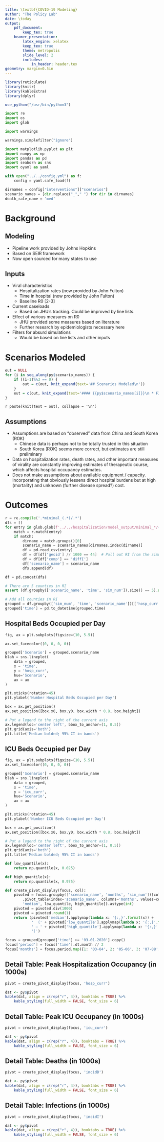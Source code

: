 ```yaml
---
title: \textbf{COVID-19 Modeling}
author: "The Policy Lab"
date: \today
output:
    pdf_document:
        keep_tex: true
    beamer_presentation:
        latex_engine: xelatex
        keep_tex: true
        theme: metropolis
        slide_level: 2
        includes:
            in_header: header.tex
geometry: margin=0.5in
---
```


```r
library(reticulate)
library(knitr)
library(kableExtra)
library(dplyr)

use_python("/usr/bin/python3")
```

```python

import re
import os
import glob

import warnings

warnings.simplefilter("ignore")

import matplotlib.pyplot as plt
import numpy as np
import pandas as pd
import seaborn as sns
import oyaml as yaml

with open("../../config.yml") as f:
    config = yaml.safe_load(f)

dirnames = config["interventions"]["scenarios"]
scenario_names = [dir.replace("_"," ") for dir in dirnames]
death_rate_name = 'med'
```

# Background

## Modeling

* Pipeline work provided by Johns Hopkins
* Based on SEIR framework
* Now open sourced for many states to use

## Inputs

* Viral characteristics
    * Hospitalization rates (now provided by John Fulton)
    * Time in hospital (now provided by John Fulton)
    * Baseline R0 [2-3]
* Current caseloads
    * Based on JHU’s tracking. Could be improved by line lists.
* Effect of various measures on R0
    * JHU provided some measures based on literature
    * Further research by epidemiologists necessary here
* Filters for absurd simulations
    * Would be based on line lists and other inputs

# Scenarios Modeled

```r
out = NULL
for (i in seq_along(py$scenario_names)) {
    if ((i-1)%%3 == 0) {
        out = c(out, knit_expand(text='## Scenarios Modeled\n'))
    }
    out = c(out, knit_expand(text='#### {{py$scenario_names[i]}}\n * FILL_THIS_IN\n'))
}
```

`r paste(knit(text = out), collapse = '\n')`

## Assumptions

* Assumptions are based on “observed” data from China and South Korea (ROK)
    * Chinese data is perhaps not to be totally trusted in this situation
    * South Korea (ROK) seems more correct, but estimates are still preliminary
* Data on hospitalization rates, death rates, and other important measures of virality are constantly improving estimates of therapeutic course, which affects hospital occupancy estimates.
* Does not make assumptions about available equipment / capacity. Incorporating that obviously lessens direct hospital burdens but at high (mortality) and unknown (further disease spread?) cost.


# Outcomes

```python
r = re.compile('.*minimal_(.*)/.*')
dfs = []
for entry in glob.glob(f'../../hospitalization/model_output/minimal_*/{death_rate_name}*csv'):
    match = r.match(entry)
    if match:
        dirname = match.groups()[0]
        scenario_name = scenario_names[dirnames.index(dirname)]
        df = pd.read_csv(entry)
        df = df[df['geoid'] // 1000 == 44]  # Pull out RI from the simulation
        df = df[df['comp'] == 'diffI']
        df['scenario_name'] = scenario_name
        dfs.append(df)

df = pd.concat(dfs)

# There are 5 counties in RI
assert (df.groupby(['scenario_name', 'time', 'sim_num']).size() == 5).all()

# Add all counties in RI
grouped = df.groupby(['sim_num', 'time', 'scenario_name'])[['hosp_curr', 'icu_curr', 'incidD', 'incidH', 'incidI']].sum().reset_index()
grouped['time'] = pd.to_datetime(grouped.time)
```

## Hospital Beds Occupied per Day

```python
fig, ax = plt.subplots(figsize=(10, 5.5))

ax.set_facecolor((0, 0, 0, 0))

grouped['Scenario'] = grouped.scenario_name
blah = sns.lineplot(
    data = grouped,
    x = 'time',
    y = 'hosp_curr',
    hue='Scenario',
    ax = ax
)

plt.xticks(rotation=45)
plt.ylabel('Number Hospital Beds Occupied per Day')

box = ax.get_position()
ax.set_position([box.x0, box.y0, box.width * 0.8, box.height])

# Put a legend to the right of the current axis
ax.legend(loc='center left', bbox_to_anchor=(1, 0.5))
plt.grid(axis='both')
plt.title('Median bolded; 95% CI in bands')
```

## ICU Beds Occupied per Day


```python
fig, ax = plt.subplots(figsize=(10, 5.5))
ax.set_facecolor((0, 0, 0, 0))

grouped['Scenario'] = grouped.scenario_name
blah = sns.lineplot(
    data = grouped,
    x = 'time',
    y = 'icu_curr',
    hue='Scenario',
    ax = ax
)

plt.xticks(rotation=45)
plt.ylabel('Number ICU Beds Occupied per Day')

box = ax.get_position()
ax.set_position([box.x0, box.y0, box.width * 0.8, box.height])

# Put a legend to the right of the current axis
ax.legend(loc='center left', bbox_to_anchor=(1, 0.5))
plt.grid(axis='both')
plt.title('Median bolded; 95% CI in bands')
```

```python
def low_quantile(x):
    return np.quantile(x, 0.025)

def high_quantile(x):
    return np.quantile(x, 0.975)

def create_pivot_display(focus, col):
    pivoted = focus.groupby(['scenario_name', 'months', 'sim_num'])[col].sum().reset_index()\
        .pivot_table(index='scenario_name', columns='months', values=col, aggfunc=[
        'median', low_quantile, high_quantile]).astype(int)
    pivoted = pivoted.div(1000)
    pivoted = pivoted.round(1)
    return (pivoted['median'].applymap(lambda x: '{:,}'.format(x)) +
            '  (' + pivoted['low_quantile'].applymap(lambda x: '{:,}'.format(x)) +
            ' – ' + pivoted['high_quantile'].applymap(lambda x: '{:,}'.format(x)) +
            ')')

focus = grouped[grouped['time'] >= '03-01-2020'].copy()
focus['period'] = focus['time'].dt.month // 2
focus['months'] = focus.period.map({1: '03-04', 2: '05-06', 3: '07-08', 4: '09-10'})
```

## Detail Table: Peak Hospitalization Occupancy (in 1000s)

```python
pivot = create_pivot_display(focus, 'hosp_curr')
```

```r
dat <- py$pivot
kable(dat, align = c(rep("r", 4)), booktabs = TRUE) %>%
    kable_styling(full_width = FALSE, font_size = 6)
```

## Detail Table: Peak ICU Occupancy (in 1000s)

```python
pivot = create_pivot_display(focus, 'icu_curr')
```

```r
dat <- py$pivot
kable(dat, align = c(rep("r", 4)), booktabs = TRUE) %>%
    kable_styling(full_width = FALSE, font_size = 6)
```


## Detail Table: Deaths (in 1000s)

```python
pivot = create_pivot_display(focus, 'incidD')
```

```r
dat <- py$pivot
kable(dat, align = c(rep("r", 4)), booktabs = TRUE) %>%
    kable_styling(full_width = FALSE, font_size = 6)
```

## Detail Table: Infections (in 1000s)

```python
pivot = create_pivot_display(focus, 'incidI')
```

```r
dat <- py$pivot
kable(dat, align = c(rep("r", 4)), booktabs = TRUE) %>%
    kable_styling(full_width = FALSE, font_size = 6)
```
